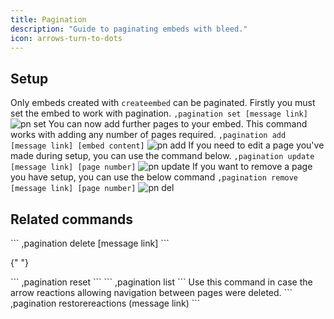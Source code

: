 ```yaml
---
title: Pagination
description: "Guide to paginating embeds with bleed."
icon: arrows-turn-to-dots
---
```


## Setup

<Warning>Only embeds created with `createembed` can be paginated.</Warning>
<Steps>
  <Step title="Set the embed">
    Firstly you must set the embed to work with pagination. ``` ,pagination set
    [message link] ``` ![pn set](/images/resources/scripting/pagination/set.png)
  </Step>
  <Step title="Add the next page">
    You can now add further pages to your embed. This command works with adding
    any number of pages required. ``` ,pagination add [message link] [embed
    content] ``` ![pn add](/images/resources/scripting/pagination/add.png)
  </Step>
  <Step title="Updating a paginated embed">
    If you need to edit a page you've made during setup, you can use the command
    below. ``` ,pagination update [message link] [page number] ``` ![pn
    update](/images/resources/scripting/pagination/update.png)
  </Step>
  <Step title="Removing a page">
    If you want to remove a page you have setup, you can use the below command
    ``` ,pagination remove [message link] [page number] ``` ![pn
    del](/images/resources/scripting/pagination/remove.png)
  </Step>
</Steps>

## Related commands

<AccordionGroup>
  <Accordion title="Delete a paginated embed entirely">
    ```
    ,pagination delete [message link]
    ```
  </Accordion>

{" "}

<Accordion title="Reset all paginated embeds in a guild">
  ``` ,pagination reset ```
</Accordion>

  <Accordion title="List all active paginations">
    ```
    ,pagination list
    ```
  </Accordion>
  
  <Accordion title="Readd the navigation reactions">
    Use this command in case the arrow reactions allowing navigation between pages were deleted.
    ```
    ,pagination restorereactions (message link)
    ```
  </Accordion>
</AccordionGroup>
